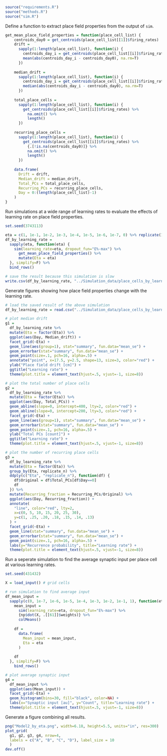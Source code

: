 ```r
source("requirements.R")
source("methods.R")
source("sim.R")
```

Define a function to extract place field properties from the output of `sim`.

```r
get_mean_place_field_properties = function(place_cell_list) {
    centroids_day0 = get_centroids(place_cell_list[[1]]$firing_rates)
    drift = 
      sapply(1:length(place_cell_list), function(i) {
        centroids_day_i = get_centroids(place_cell_list[[i]]$firing_rates)
        mean(abs(centroids_day_i - centroids_day0), na.rm=T)
      })
    
    median_drift = 
      sapply(1:length(place_cell_list), function(i) {
        centroids_day_i = get_centroids(place_cell_list[[i]]$firing_rates)
        median(abs(centroids_day_i - centroids_day0), na.rm=T)
      })
    
    total_place_cells = 
      sapply(1:length(place_cell_list), function(i) {
        get_centroids(place_cell_list[[i]]$firing_rates) %>% 
          na.omit() %>% 
          length()
      })
    
    recurring_place_cells = 
      sapply(1:length(place_cell_list), function(i) {
        get_centroids(place_cell_list[[i]]$firing_rates) %>% 
          {.[!is.na(centroids_day0)]} %>%
          na.omit() %>% 
          length()
      })
    
    data.frame(
      Drift = drift,
      Median_drift = median_drift,
      Total_PCs = total_place_cells,
      Recurring_PCs = recurring_place_cells,
      Day = 0:(length(place_cell_list)-1)
    )
}
```

Run simulations at a wide range of learning rates to evaluate the effects of learning rate on place field properties.

```r
set.seed(3743113)

eta = c(1, 1e-1, 1e-2, 1e-3, 1e-4, 1e-5, 1e-6, 1e-7, 0) %>% replicate(10, .) %>% c()
df_by_learning_rate = 
  sapply(eta, function(eta) {
    sim(learning_rate=eta, dropout_fun="E%-max") %>%
      get_mean_place_field_properties() %>%
      mutate(Eta = eta)
  }, simplify=F) %>%
  bind_rows()

# save the result because this simulation is slow
write.csv(df_by_learning_rate, "../Simulation_data/place_cells_by_learning_rate_052818.csv", row.names=F)
```

Generate figures showing how place field properties change with the learning rate.

```r
# load the saved result of the above simulation
df_by_learning_rate = read.csv("../Simulation_data/place_cells_by_learning_rate_052818.csv")

# plot median drift
g1 = 
  df_by_learning_rate %>%
  mutate(Eta = factor(Eta)) %>%
  ggplot(aes(Day, Median_drift)) +
  facet_grid(~Eta) +
  geom_line(aes(group=1), stat="summary", fun.data="mean_se") +
  geom_errorbar(stat="summary", fun.data="mean_se") +
  geom_point(size=.1, pch=16, alpha=.5) +
  annotate("point", x=17.5, y=2.5, shape=13, size=3, color="red") +
  ylab("Place field drift [cm]") +
  ggtitle("Learning rate") +
  theme(plot.title = element_text(hjust=.5, vjust=-1, size=8))

# plot the total number of place cells
g2 = 
  df_by_learning_rate %>%
  mutate(Eta = factor(Eta)) %>%
  ggplot(aes(Day, Total_PCs)) +
  geom_abline(slope=0, intercept=400, lty=2, color="red") +
  geom_abline(slope=0, intercept=200, lty=3, color="red") +
  facet_grid(~Eta) +
  geom_line(aes(group=1), stat="summary", fun.data="mean_se") +
  geom_errorbar(stat="summary", fun.data="mean_se") +
  geom_point(size=.1, pch=16, alpha=.5) +
  ylab("Total PCs [count]") +
  ggtitle("Learning rate") +
  theme(plot.title = element_text(hjust=.5, vjust=-1, size=8))

# plot the number of recurring place cells
g3 =
  df_by_learning_rate %>%
  mutate(Eta = factor(Eta)) %>%
  group_by(Eta, replicate_n) %>%
  ddply(c("Eta", "replicate_n"), function(df) {
    df$Original = df$Total_PCs[df$Day==0]
    df
  }) %>%
  mutate(Recurring_fraction = Recurring_PCs/Original) %>%
  ggplot(aes(Day, Recurring_fraction)) +
  annotate(
    "line", color="red", lty=2,
    x=c(0, 5, 10, 15, 20, 25, 30),
    y=c(1, .25, .20, .18, .15, .14, .13)
  ) +
  facet_grid(~Eta) +
  geom_line(stat="summary", fun.data="mean_se") +
  geom_errorbar(stat="summary", fun.data="mean_se") +
  geom_point(size=.1, pch=16, alpha=.5) +
  labs(y="Recurrence probability", title="Learning rate") +
  theme(plot.title = element_text(hjust=.5, vjust=-1, size=8))
```

Run a seperate simulation to find the average synaptic input per place cell at various learning rates.

```r
set.seed(431432)

X = load_input() # grid cells

# run simulation to find average input
df_mean_input = 
  sapply(c(0, 1e-7, 1e-6, 1e-5, 1e-4, 1e-3, 1e-2, 1e-1, 1), function(eta) {
    mean_input =
      sim(learning_rate=eta, dropout_fun="E%-max") %>%
      {np$dot(X, .[[61]]$weights)} %>% 
      colMeans()
    
    df = 
      data.frame(
        Mean_input = mean_input,
        Eta = eta
      )
    
    df
  }, simplify=F) %>%
    bind_rows()

# plot average synaptic input
g4 =
  df_mean_input %>%
  ggplot(aes(Mean_input)) +
  facet_grid(~Eta) +
  geom_histogram(bins=30, fill="black", color=NA) +
  labs(x="Synaptic input [au]", y="Count", title="Learning rate") +
  theme(plot.title = element_text(hjust=.5, vjust=-1, size=8))
```

Generate a figure combining all results.

```r
png("Model2_by_eta.png", width=6.18, height=5.5, units="in", res=300)
plot_grid(
  g1, g2, g3, g4, nrow=4,
  labels = c("A", "B", "C", "D"), label_size = 10
  )
dev.off()
```




